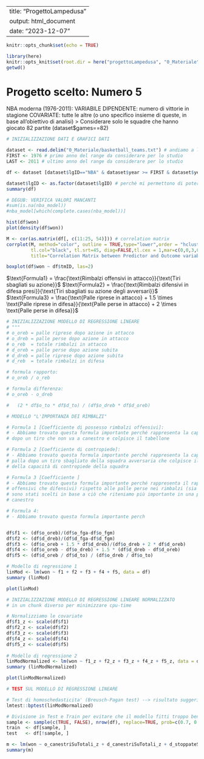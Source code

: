 
---
title: "ProgettoLampedusa"
output: html_document
date: "2023-12-07"
---

```r

knitr::opts_chunk$set(echo = TRUE)

library(here)
knitr::opts_knit$set(root.dir = here("progettoLampedusa", "0_Materiale"))
getwd()

```

# Progetto scelto: Numero 5

NBA moderna (1976-2011): VARIABILE DIPENDENTE: numero di vittorie in stagione
COVARIATE: tutte le altre (o uno specifico insieme di queste, in base all'obiettivo di analisi)
> Considerare solo le squadre che hanno giocato 82 partite (dataset$games==82)

```r

# INIZIALIZZAZIONE DATI E GRAFICI DATI

dataset <- read.delim("0_Materiale/basketball_teams.txt") # andiamo a leggere il database fornito
FIRST <- 1976 # primo anno del range da considerare per lo studio
LAST <- 2011 # ultimo anno del range da considerare per lo studio

df <- dataset [dataset$lgID=="NBA" & dataset$year >= FIRST & dataset$year <= LAST & dataset$games==82,]

dataset$lgID <- as.factor(dataset$lgID) # perchè mi permettono di poter generare variabili dummy
summary(df)

# DEGUB: VERIFICA VALORI MANCANTI
#sum(is.na(nba_model))
#nba_model[which(complete.cases(nba_model))]

hist(df$won)
plot(density(df$won))

M <- cor(as.matrix(df[, c(11:25, 54)])) # correlation matrix
corrplot(M, method="color", outline = TRUE,type="lower",order = "hclust",
         tl.col="black", tl.srt=45, diag=FALSE,tl.cex = 1,mar=c(0,0,3,0),
         title="Correlation Matrix between Predictor and Outcome variables")

boxplot(df$won ~ df$tmID, las=2)

```
$\text{Formula1} = \frac{\text{Rimbalzi offensivi in attacco}}{\text{Tiri sbagliati su azione}}$
$\text{Formula2} = \frac{\text{Rimbalzi difensivi in difesa presi}}{\text{Tiri sbagliati su azione degli avversari}}$
$\text{Formula3} = \frac{\text{Palle riprese in attacco} + 1.5 \times \text{Palle riprese in difesa}}{\text{Palle perse in attacco} + 2 \times \text{Palle perse in difesa}}$
```r

# INIZIALIZZAZIONE MODELLO DI REGRESSIONE LINEARE
# """
# o_oreb = palle riprese dopo azione in attacco
# o_dreb = palle perse dopo azione in attacco
# o_reb  = totale rimbalzi in attacco
# d_oreb = palle perse dopo azione subita
# d_dreb = palle riprese dopo azione subita
# d_reb  = totale rimbalzi in difesa

# formula rapporto:
# o_oreb / o_reb

# formula differenza:
# o_oreb - o_dreb

#   (2 * df$o_to * df$d_to) / (df$o_dreb * df$d_oreb)

# MODELLO "L'IMPORTANZA DEI RIMBALZI"

# Formula 1 [Coefficiente di possesso rimbalzi offensivi]:
# - Abbiamo trovato questa formula importante perché rappresenta la capacità della squadra di ripossesso della palla
# dopo un tiro che non va a canestro e colpisce il tabellone

# Formula 2 [Coefficiente di contropiede]:
# - Abbiamo trovato questa formula importante perché rappresenta la capacità della squadra di impossessarsi della 
# palla dopo un tiro sbagliato della squadra avversaria che colpisce il tabellone, che troviamo un buon stimatore
# della capacità di contropiede della squadra

# Formula 3 [Coefficiente ]
# - Abbiamo trovato questa formula importante perché rappresenta il rapporto tra le palle riprese nei rimbalzi (sia
# offensivi che difensivi) rispetto alle palle perse nei rimbalzi (sia offensivi che difensivi). I coefficienti
# sono stati scelti in base a ciò che riteniamo più importante in una partita, ossia la difesa del proprio
# canestro

# Formula 4:
# - Abbiamo trovato questa formula importante perch


df$f1 <- (df$o_oreb)/(df$o_fga-df$o_fgm)
df$f2 <- (df$d_dreb)/(df$d_fga-df$d_fgm)
df$f3 <- (df$o_oreb + 1.5 * df$d_dreb)/(df$o_dreb + 2 * df$d_oreb)
df$f4 <- (df$o_oreb - df$o_dreb) + 1.5 * (df$d_dreb - df$d_oreb)
df$f5 <- (df$d_oreb / df$d_to) / (df$o_dreb / df$o_to)

# Modello di regressione 1
linMod <- lm(won ~ f1 + f2 + f3 + f4 + f5, data = df)
summary (linMod)

plot(linMod)

```

```r

# INIZIALIZZAZIONE MODELLO DI REGRESSIONE LINEARE NORMALIZZATO
# in un chunk diverso per minimizzare cpu-time

# Normalizziamo le covariate
df$f1_z <- scale(df$f1)
df$f2_z <- scale(df$f2)
df$f3_z <- scale(df$f3)
df$f4_z <- scale(df$f4)
df$f5_z <- scale(df$f5)
  
# Modello di regressione 2
linModNormalized <- lm(won ~ f1_z + f2_z + f3_z + f4_z + f5_z, data = df)
summary (linModNormalized)

plot(linModNormalized)

```

```r

# TEST SUL MODELLO DI REGRESSIONE LINEARE

# Test di homoschedasticita' (Breusch-Pagan test) --> risultato suggerisce omoschedasiticita'
lmtest::bptest(linModNormalized)

# Divisione in Test e Train per evitare che il modello fitti troppo bene sui nostri dati
sample <- sample(c(TRUE, FALSE), nrow(df), replace=TRUE, prob=c(0.7, 0.3))
train  <- df[sample, ]
test   <- df[!sample, ]

m <- lm(won ~ o_canestriSuTotali_z + d_canestriSuTotali_z + d_stoppateSuTiri_z + o_rimbTiriSbagliati_z + d_rimbDef_z, data = train)
summary(m)

```

